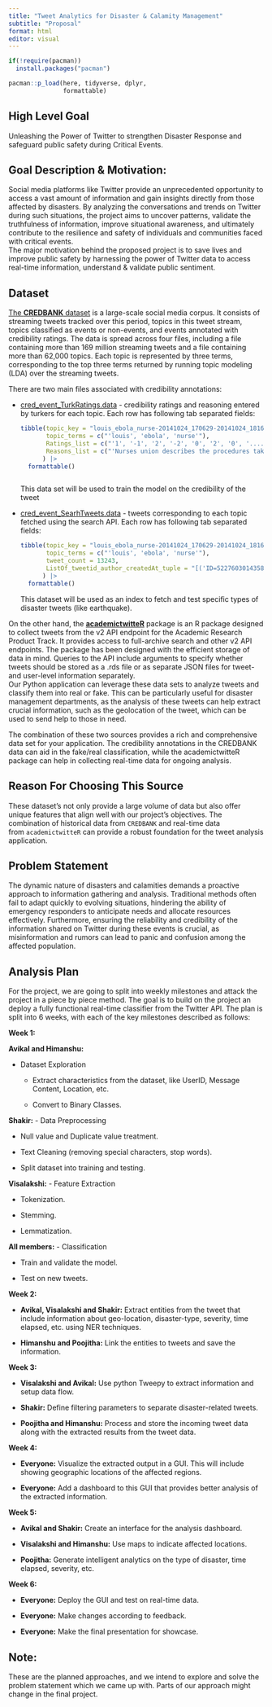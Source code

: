 ```yaml
---
title: "Tweet Analytics for Disaster & Calamity Management"
subtitle: "Proposal"
format: html
editor: visual
---
```


```r

if(!require(pacman))
  install.packages("pacman")

pacman::p_load(here, tidyverse, dplyr,
               formattable)
```

## High Level Goal

Unleashing the Power of Twitter to strengthen Disaster Response and safeguard public safety during Critical Events.

## **Goal Description & Motivation:**

Social media platforms like Twitter provide an unprecedented opportunity to access a vast amount of information and gain insights directly from those affected by disasters. By analyzing the conversations and trends on Twitter during such situations, the project aims to uncover patterns, validate the truthfulness of information, improve situational awareness, and ultimately contribute to the resilience and safety of individuals and communities faced with critical events.\
The major motivation behind the proposed project is to save lives and improve public safety by harnessing the power of Twitter data to access real-time information, understand & validate public sentiment.

## Dataset

[The **CREDBANK** dataset](https://github.com/compsocial/CREDBANK-data) is a large-scale social media corpus. It consists of streaming tweets tracked over this period, topics in this tweet stream, topics classified as events or non-events, and events annotated with credibility ratings. The data is spread across four files, including a file containing more than 169 million streaming tweets and a file containing more than 62,000 topics. Each topic is represented by three terms, corresponding to the top three terms returned by running topic modeling (LDA) over the streaming tweets.

There are two main files associated with credibility annotations:

-   [cred_event_TurkRatings.data](https://s3-us-west-2.amazonaws.com/credbank/cred_event_TurkRatings.data) - credibility ratings and reasoning entered by turkers for each topic. Each row has following tab separated fields:

    ```r

    tibble(topic_key = "louis_ebola_nurse-20141024_170629-20141024_181626",
           topic_terms = c("'louis', 'ebola', 'nurse'"),
           Ratings_list = c("'1', '-1', '2', '-2', '0', '2', '0', '....'"),
           Reasons_list = c("'Nurses union describes the procedures taken by nurse who now has Ebola from treating a patient.', '.....'")
          ) |>
      formattable()



    ```

    This data set will be used to train the model on the credibility of the tweet

-   [cred_event_SearhTweets.data](https://s3-us-west-2.amazonaws.com/credbank/cred_event_SearchTweets.data) - tweets corresponding to each topic fetched using the search API. Each row has following tab separated fields:

    ```r

    tibble(topic_key = "louis_ebola_nurse-20141024_170629-20141024_181626",
           topic_terms = c("'louis', 'ebola', 'nurse'"),
           tweet_count = 13243,
           ListOf_tweetid_author_createdAt_tuple = "[('ID=522760301435830272', 'AUTHOR=iMhartyz', 'CreatedAt=2014-10-16 14:45:42'), ......]"
          ) |>
      formattable()
    ```

    This dataset will be used as an index to fetch and test specific types of disaster tweets (like earthquake).

On the other hand, the [**academictwitteR**](https://github.com/cjbarrie/academictwitteR) package is an R package designed to collect tweets from the v2 API endpoint for the Academic Research Product Track. It provides access to full-archive search and other v2 API endpoints. The package has been designed with the efficient storage of data in mind. Queries to the API include arguments to specify whether tweets should be stored as a .rds file or as separate JSON files for tweet- and user-level information separately.\
Our Python application can leverage these data sets to analyze tweets and classify them into real or fake. This can be particularly useful for disaster management departments, as the analysis of these tweets can help extract crucial information, such as the geolocation of the tweet, which can be used to send help to those in need.

The combination of these two sources provides a rich and comprehensive data set for your application. The credibility annotations in the CREDBANK data can aid in the fake/real classification, while the academictwitteR package can help in collecting real-time data for ongoing analysis.

## Reason For Choosing This Source

These dataset's not only provide a large volume of data but also offer unique features that align well with our project's objectives. The combination of historical data from `CREDBANK` and real-time data from `academictwitteR` can provide a robust foundation for the tweet analysis application.

## Problem Statement

The dynamic nature of disasters and calamities demands a proactive approach to information gathering and analysis. Traditional methods often fail to adapt quickly to evolving situations, hindering the ability of emergency responders to anticipate needs and allocate resources effectively. Furthermore, ensuring the reliability and credibility of the information shared on Twitter during these events is crucial, as misinformation and rumors can lead to panic and confusion among the affected population.

## Analysis Plan

For the project, we are going to split into weekly milestones and attack the project in a piece by piece method. The goal is to build on the project an deploy a fully functional real-time classifier from the Twitter API. The plan is split into 6 weeks, with each of the key milestones described as follows:

**Week 1:**

**Avikal and Himanshu:**

-   Dataset Exploration

    -   Extract characteristics from the dataset, like UserID, Message Content, Location, etc.

    -   Convert to Binary Classes.

**Shakir:** - Data Preprocessing

-   Null value and Duplicate value treatment.

-   Text Cleaning (removing special characters, stop words).

-   Split dataset into training and testing.

**Visalakshi:** - Feature Extraction

-   Tokenization.

-   Stemming.

-   Lemmatization.

**All members:** - Classification

-   Train and validate the model.

-   Test on new tweets.

**Week 2:**

-   **Avikal, Visalakshi and Shakir:** Extract entities from the tweet that include information about geo-location, disaster-type, severity, time elapsed, etc. using NER techniques.

-   **Himanshu and Poojitha:** Link the entities to tweets and save the information.

**Week 3:**

-   **Visalakshi and Avikal:** Use python Tweepy to extract information and setup data flow.

-   **Shakir:** Define filtering parameters to separate disaster-related tweets.

-   **Poojitha and Himanshu:** Process and store the incoming tweet data along with the extracted results from the tweet data.

**Week 4:**

-   **Everyone:** Visualize the extracted output in a GUI. This will include showing geographic locations of the affected regions.

-   **Everyone:** Add a dashboard to this GUI that provides better analysis of the extracted information.

**Week 5:**

-   **Avikal and Shakir:** Create an interface for the analysis dashboard.

-   **Visalakshi and Himanshu:** Use maps to indicate affected locations.

-   **Poojitha:** Generate intelligent analytics on the type of disaster, time elapsed, severity, etc.

**Week 6:**

-   **Everyone:** Deploy the GUI and test on real-time data.

-   **Everyone:** Make changes according to feedback.

-   **Everyone:** Make the final presentation for showcase.

::: callout-note
## Note:

These are the planned approaches, and we intend to explore and solve the problem statement which we came up with. Parts of our approach might change in the final project.
:::
